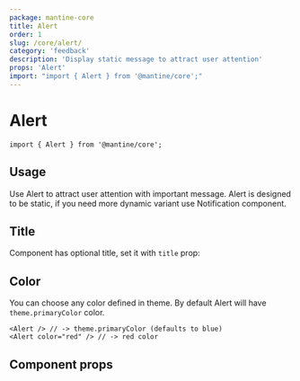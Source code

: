 ```yaml
---
package: mantine-core
title: Alert
order: 1
slug: /core/alert/
category: 'feedback'
description: 'Display static message to attract user attention'
props: 'Alert'
import: "import { Alert } from '@mantine/core';"
---
```



# Alert

<PageHeader
  source="mantine-core/src/Alert/Alert.tsx"
  docs="core/Alert.mdx"
  package="@mantine/core"
/>

```tsx
import { Alert } from '@mantine/core';
```

## Usage

Use Alert to attract user attention with important message.
Alert is designed to be static, if you need more dynamic variant use <GatsbyLink to="/core/notification/">Notification</GatsbyLink> component.

<Demo data={AlertDemos.usage} />

## Title

Component has optional title, set it with `title` prop:

<Demo data={AlertDemos.title} />

## Color

You can choose any color defined in <GatsbyLink to="/pages/theming/">theme</GatsbyLink>. By default Alert will have `theme.primaryColor` color.

```tsx
<Alert /> // -> theme.primaryColor (defaults to blue)
<Alert color="red" /> // -> red color
```

<Demo data={AlertDemos.configurator} />

## Component props

<PropsTable component="Alert" />

